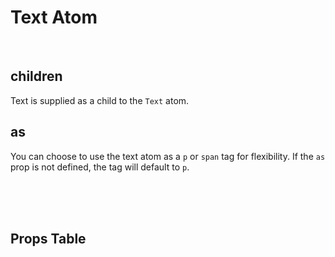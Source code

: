 

<Meta of={TextStories} />

# Text Atom

<Canvas of={TextStories.Default} />

<br />

## children

Text is supplied as a child to the `Text` atom.

## as

You can choose to use the text atom as a `p` or `span` tag for flexibility. If the `as` prop is not defined, the tag will default to `p`.

<br />
<br />
<br />

## Props Table

<ArgTypes />
